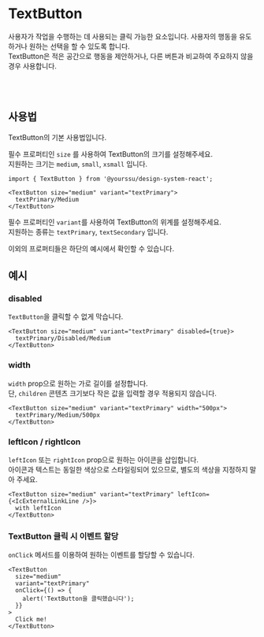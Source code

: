 
<Meta of={TextButtonStories} />

# TextButton

사용자가 작업을 수행하는 데 사용되는 클릭 가능한 요소입니다. 사용자의 행동을 유도하거나 원하는 선택을 할 수 있도록 합니다.<br />
TextButton은 적은 공간으로 행동을 제안하거나, 다른 버튼과 비교하여 주요하지 않을 경우 사용합니다.

<Canvas of={TextButtonStories.Primary} />
<Controls />

<br />
<br />

## 사용법

TextButton의 기본 사용법입니다.

필수 프로퍼티인 `size` 를 사용하여 TextButton의 크기를 설정해주세요.<br />
지원하는 크기는 `medium`, `small`, `xsmall` 입니다.

```tsx
import { TextButton } from '@yourssu/design-system-react';
```

```tsx
<TextButton size="medium" variant="textPrimary">
  textPrimary/Medium
</TextButton>
```

<Canvas of={TextButtonStories.Sizes} withSource="none" />

필수 프로퍼티인 `variant`를 사용하여 TextButton의 위계를 설정해주세요.<br />
지원하는 종류는 `textPrimary`, `textSecondary` 입니다.

<Canvas of={TextButtonStories.Variants} withSource="none" />

이외의 프로퍼티들은 하단의 예시에서 확인할 수 있습니다.

## 예시

### disabled

`TextButton`을 클릭할 수 없게 막습니다.

```tsx
<TextButton size="medium" variant="textPrimary" disabled={true}>
  textPrimary/Disabled/Medium
</TextButton>
```

<Canvas of={TextButtonStories.Disabled} withSource="none" />

### width

`width` prop으로 원하는 가로 길이를 설정합니다.<br />
단, `children` 콘텐츠 크기보다 작은 값을 입력할 경우 적용되지 않습니다.

```tsx
<TextButton size="medium" variant="textPrimary" width="500px">
  textPrimary/Medium/500px
</TextButton>
```

<Canvas of={TextButtonStories.Width} withSource="none" />

### leftIcon / rightIcon

`leftIcon` 또는 `rightIcon` prop으로 원하는 아이콘을 삽입합니다.<br />
아이콘과 텍스트는 동일한 색상으로 스타일링되어 있으므로, 별도의 색상을 지정하지 말아 주세요.

```tsx
<TextButton size="medium" variant="textPrimary" leftIcon={<IcExternalLinkLine />}>
  with leftIcon
</TextButton>
```

<Canvas of={TextButtonStories.WithIcon} withSource="none" />

### TextButton 클릭 시 이벤트 할당

`onClick` 메서드를 이용하여 원하는 이벤트를 할당할 수 있습니다.

```tsx
<TextButton
  size="medium"
  variant="textPrimary"
  onClick={() => {
    alert('TextButton을 클릭했습니다');
  }}
>
  Click me!
</TextButton>
```

<Canvas of={TextButtonStories.Click} withSource="none" />
